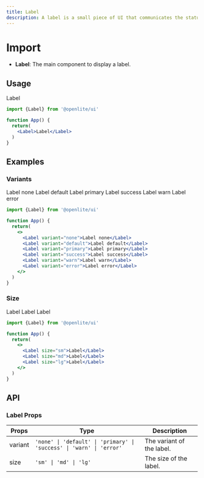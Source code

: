 ```yaml
---
title: Label
description: A label is a small piece of UI that communicates the status of an element.
---
```


# Import

- **Label**: The main component to display a label.

## Usage

<Label>Label</Label>

```jsx
import {Label} from '@openlite/ui'

function App() {
  return(
    <Label>Label</Label>
  )
}
```

## Examples

### Variants

<div className='flex gap-4 flex-wrap'>
  <Label variant="none">Label none</Label>
  <Label variant="default">Label default</Label>
  <Label variant="primary">Label primary</Label>
  <Label variant="success">Label success</Label>
  <Label variant="warn">Label warn</Label>
  <Label variant="error">Label error</Label>
</div>

```jsx
import {Label} from '@openlite/ui'

function App() {
  return(
    <>
      <Label variant="none">Label none</Label>
      <Label variant="default">Label default</Label>
      <Label variant="primary">Label primary</Label>
      <Label variant="success">Label success</Label>
      <Label variant="warn">Label warn</Label>
      <Label variant="error">Label error</Label>
    </>
  )
}
```

### Size

<div className='flex gap-4'>
  <Label size="sm">Label</Label>
  <Label size="md">Label</Label>
  <Label size="lg">Label</Label>
</div>

```jsx
import {Label} from '@openlite/ui'

function App() {
  return(
    <>
      <Label size="sm">Label</Label>
      <Label size="md">Label</Label>
      <Label size="lg">Label</Label>
    </>
  )
}
```

## API

### Label Props

| Props | Type | Description |
| ----- | ---- | ----------- |
| variant | `'none' \| 'default' \| 'primary' \| 'success' \| 'warn' \| 'error'` | The variant of the label. |
| size | `'sm' \| 'md' \| 'lg'` | The size of the label. |
